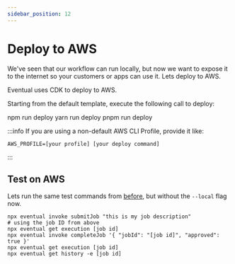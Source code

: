 ```yaml
---
sidebar_position: 12
---
```


# Deploy to AWS

We've seen that our workflow can run locally, but now we want to expose it to the internet so your customers or apps can use it. Lets deploy to AWS.

Eventual uses CDK to deploy to AWS.

Starting from the default template, execute the following call to deploy:


<Tabs groupId="npm">
  <TabItem value="npm" label="npm" default>
    <CodeBlock>npm run deploy</CodeBlock>
  </TabItem>
  <TabItem value="yarn" label="yarn">
    <CodeBlock>yarn run deploy</CodeBlock>
  </TabItem>
  <TabItem value="pnpm" label="pnpm">
    <CodeBlock>pnpm run deploy</CodeBlock>
  </TabItem>
</Tabs>

:::info
If you are using a non-default AWS CLI Profile, provide it like:

```
AWS_PROFILE=[your profile] [your deploy command]
```

:::

## Test on AWS

Lets run the same test commands from [before](./review-and-test.md), but without the `--local` flag now.

```shell
npx eventual invoke submitJob "this is my job description"
# using the job ID from above
npx eventual get execution [job id]
npx eventual invoke completeJob '{ "jobId": "[job id]", "approved": true }'
npx eventual get execution [job id]
npx eventual get history -e [job id]
```
